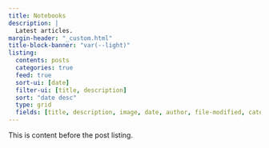 ```yaml
---
title: Notebooks
description: |
  Latest articles.
margin-header: "_custom.html"
title-block-banner: "var(--light)"
listing:
  contents: posts
  categories: true
  feed: true
  sort-ui: [date]
  filter-ui: [title, description]
  sort: "date desc"
  type: grid
  fields: [title, description, image, date, author, file-modified, categories]
---
```



This is content before the post listing.


